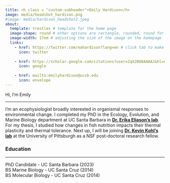 ```yaml
---
title: <h class = "custom-subheader">Emily Hardison</h>
image: media/headshot_hardison.png
#image: media/hardison_headshot2.jpeg
about:
  template: trestles # template for the home page 
  image-shape: round # other options are rectangle, rounded, round for image shape
  image-width: 17em # adjusting the size of the image on the homepage
  links: 
    - href: https://twitter.com/eahardison?lang=en # click tab to make sure it's aligned with text. otherwise will throw error 
      icon: twitter
      
    - href: https://scholar.google.com/citations?user=2qX2B08AAAAJ&hl=en
      icon: google
      
    - href: mailto:emilyhardison@ucsb.edu
      icon: envelope 
---
```


<!-- <a class = "custom-icon">{{< fa earth-americas = "a fish" >}}</a>  -->

<h class = "large-gray-text-1">Hi, I'm Emily </h>

------------------------------------------------------------------------

I'm an ecophysiologist broadly interested in organismal responses to environmental change. I completed my PhD in the Ecology, Evolution, and Marine Biology department at UC Santa Barbara in [**Dr. Erika Eliason's lab**](https://erikaeliason.com/). For my thesis, I studied how changes in fish nutrition impacts their thermal plasticity and thermal tolerance. Next up, I will be joining [**Dr. Kevin Kohl's lab**](https://www.kohl-lab.com/) at the University of Pittsburgh as a NSF post-doctoral research fellow.  

### <h class = "large-gray-text-1"> Education </h>

------------------------------------------------------------------------

PhD Candidate - UC Santa Barbara (2023)\
BS Marine Biology - UC Santa Cruz (2014)\
BS Molecular Biology - UC Santa Cruz (2014) <!-- two spaces after the line to make it not a big space between lines -->
